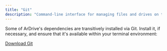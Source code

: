 ```yaml
---
title: "Git"
description: "Command-line interface for managing files and drives on the Ardrive platform"
---
```


Some of ArDrive's dependencies are transitively installed via Git. Install it, if necessary, and ensure that it's available within your terminal environment:

[Download Git](https://git-scm.com/downloads)